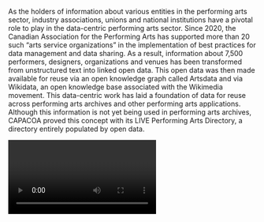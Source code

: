 As the holders of information about various entities in the performing arts sector, industry associations, unions and national institutions have a pivotal role to play in the data-centric performing arts sector. Since 2020, the Canadian Association for the Performing Arts has supported more than 20 such “arts service organizations” in the implementation of best practices for data management and data sharing. As a result, information about 7,500 performers, designers, organizations and venues has been transformed from unstructured text into linked open data. This open data was then made available for reuse via an open knowledge graph called Artsdata and via Wikidata, an open knowledge base associated with the Wikimedia movement. This data-centric work has laid a foundation of data for reuse across performing arts archives and other performing arts applications. Although this information is not yet being used in performing arts archives, CAPACOA proved this concept with its LIVE Performing Arts Directory, a directory entirely populated by open data.

<Video provider="youtube" id="IAT78w_2tD0" />
